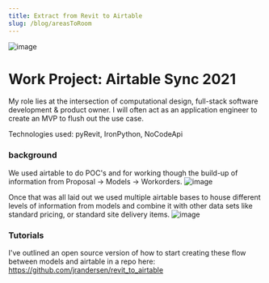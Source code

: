 ```yaml
---
title: Extract from Revit to Airtable
slug: /blog/areasToRoom
---
```


![image](/images/simpleAirtableSync.png)

# Work Project: Airtable Sync 2021
My role lies at the intersection of computational design, full-stack software development & product owner. I will often act as an application engineer to create an MVP to flush out the use case.

Technologies used: pyRevit, IronPython, NoCodeApi

### background
We used airtable to do POC's and for working though the build-up of information from Proposal -> Models -> Workorders.
![image](/images/simpleDataStructure.png)

Once that was all laid out we used multiple airtable bases to house different levels of information from models and combine it with other data sets like standard pricing, or standard site delivery items.
![image](/images/simpleAirtableDiagram.png)

### Tutorials
I've outlined an open source version of how to start creating these flow between models and airtable in a repo here: https://github.com/jrandersen/revit_to_airtable